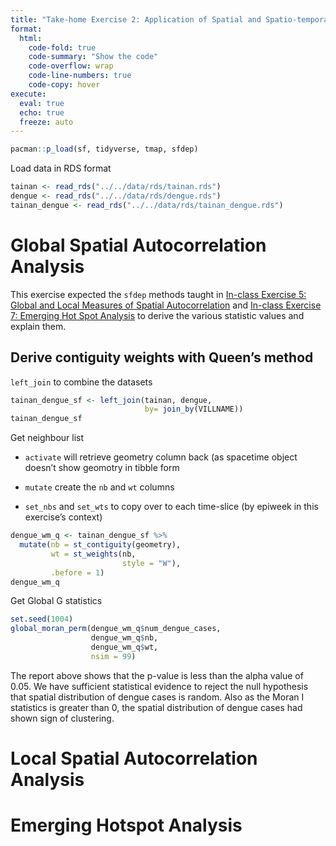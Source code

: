 ```yaml
---
title: "Take-home Exercise 2: Application of Spatial and Spatio-temporal Analysis Methods to Discover the Distribution of Dengue Fever in Tainan City, Taiwan - Part 2"
format: 
  html: 
    code-fold: true
    code-summary: "Show the code"
    code-overflow: wrap
    code-line-numbers: true
    code-copy: hover
execute: 
  eval: true
  echo: true
  freeze: auto
---
```


```r
pacman::p_load(sf, tidyverse, tmap, sfdep)
```

Load data in RDS format

```r
tainan <- read_rds("../../data/rds/tainan.rds")
dengue <- read_rds("../../data/rds/dengue.rds")
tainan_dengue <- read_rds("../../data/rds/tainan_dengue.rds")

```


# Global Spatial Autocorrelation Analysis

This exercise expected the `sfdep` methods taught in [In-class Exercise 5: Global and Local Measures of Spatial Autocorrelation]("In-class_Ex/In-class_Ex05/In-class_Ex05.html") and [In-class Exercise 7: Emerging Hot Spot Analysis]("In-class_Ex/In-class_Ex07/In-class_Ex07.html") to derive the various statistic values and explain them.

## Derive contiguity weights with Queen's method

`left_join` to combine the datasets

```r
tainan_dengue_sf <- left_join(tainan, dengue, 
                              by= join_by(VILLNAME))
tainan_dengue_sf
```


Get neighbour list

-   `activate` will retrieve geometry column back (as spacetime object doesn't show geomotry in tibble form

-   `mutate` create the `nb` and `wt` columns

-   `set_nbs` and `set_wts` to copy over to each time-slice (by epiweek in this exercise's context)


```r
dengue_wm_q <- tainan_dengue_sf %>% 
  mutate(nb = st_contiguity(geometry),
         wt = st_weights(nb,
                         style = "W"),
         .before = 1)
dengue_wm_q
```

Get Global G statistics

```r
set.seed(1004)
global_moran_perm(dengue_wm_q$num_dengue_cases, 
                  dengue_wm_q$nb,
                  dengue_wm_q$wt,
                  nsim = 99)
```
The report above shows that the p-value is less than the alpha value of 0.05. We have sufficient statistical evidence to reject the null hypothesis that spatial distribution of dengue cases is random. Also as the Moran I statistics is greater than 0, the spatial distribution of dengue cases had shown sign of clustering.


# Local Spatial Autocorrelation Analysis


# Emerging Hotspot Analysis